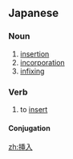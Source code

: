 {{also|插入}}
==Japanese==
{{ja-kanjitab|そう|にゅう|yomi=o}}

===Noun===
{{ja-noun|そうにゅう|kyu=插入|hhira=さふにふ}}

# [[insertion]]
# [[incorporation]]
# [[infix]]ing

===Verb===
{{ja-verb-suru|そうにゅう}}

# to [[insert]]

====Conjugation====
{{ja-suru|そうにゅう}}

[[zh:挿入]]